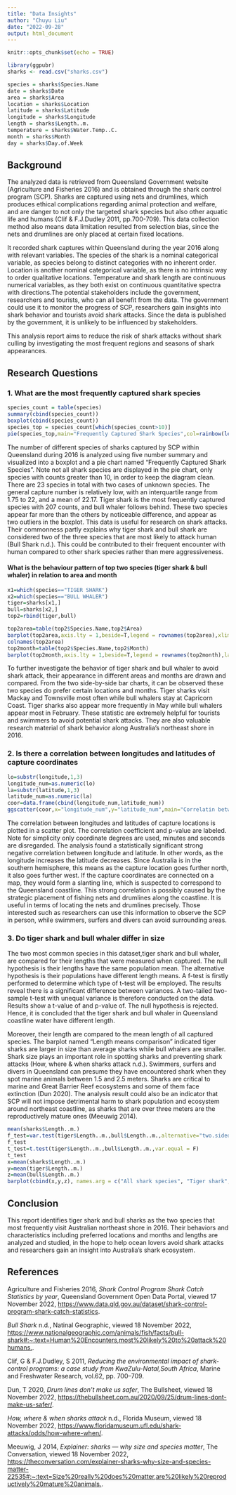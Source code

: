 ---
title: "Data Insights"
author: "Chuyu Liu"
date: "2022-09-28"
output: html_document
---

```{r setup, include=FALSE}
knitr::opts_chunk$set(echo = TRUE)
```


```{r}
library(ggpubr)
sharks <- read.csv("sharks.csv")
```

```{r}
species = sharks$Species.Name
date = sharks$Date
area = sharks$Area
location = sharks$Location
latitude = sharks$Latitude
longitude = sharks$Longitude
length = sharks$Length..m.
temperature = sharks$Water.Temp..C.
month = sharks$Month
day = sharks$Day.of.Week
```

## Background

   The analyzed data is retrieved from Queensland Government website (Agriculture and Fisheries 2016) and is obtained through the shark control program (SCP). Sharks are captured using nets and drumlines, which produces ethical complications regarding animal protection and welfare, and are danger to not only the targeted shark species but also other aquatic life and humans (Clif & F.J.Dudley 2011, pp.700-709). This data collection method also means data limitation resulted from selection bias, since the nets and drumlines are only placed at certain fixed locations. 
   
  It recorded shark captures within Queensland during the year 2016 along with relevant variables. The species of the shark is a nominal categorical variable, as species belong to distinct categories with no inherent order. Location is another nominal categorical variable, as there is no intrinsic way to order qualitative locations. Temperature and shark length are continuous numerical variables, as they both exist on continuous quantitative spectra with directions.The potential stakeholders include the government, researchers and tourists, who can all benefit from the data. The government could use it to monitor the progress of SCP, researchers gain insights into shark behavior and tourists avoid shark attacks. Since the data is published by the government, it is unlikely to be influenced by stakeholders.
  
   This analysis report aims to reduce the risk of shark attacks without shark culling by investigating the most frequent regions and seasons of shark appearances. 

## Research Questions
### 1. What are the most frequently captured shark species
```{r}
species_count = table(species)
summary(cbind(species_count))
boxplot(cbind(species_count))
species_top = species_count[which(species_count>10)]
pie(species_top,main="Frequently Captured Shark Species",col=rainbow(length(species_top)),radius = 1)
```
    
   The number of different species of sharks captured by SCP within Queensland during 2016 is analyzed using five number summary and visualized into a boxplot and a pie chart named "Frequently Captured Shark Species". Note not all shark species are displayed in the pie chart, only species with counts greater than 10, in order to keep the diagram clean. There are 23 species in total with two cases of unknown species. The general capture number is relatively low, with an interquartile range from 1.75 to 22, and a mean of 22.17. Tiger shark is the most frequently captured species with 207 counts, and bull whaler follows behind. These two species appear far more than the others by noticeable difference, and appear as two outliers in the boxplot. This data is useful for research on shark attacks. Their commonness partly explains why tiger shark and bull shark are considered two of the three species that are most likely to attack human (Bull Shark n.d.). This could be contributed to their frequent encounter with human compared to other shark species rather than mere aggressiveness.
  
#### What is the behaviour pattern of top two species (tiger shark & bull whaler) in relation to area and month
```{r}
x1=which(species=="TIGER SHARK")
x2=which(species=="BULL WHALER")
tiger=sharks[x1,]
bull=sharks[x2,]
top2=rbind(tiger,bull)
```

```{r}
top2area=table(top2$Species.Name,top2$Area)
barplot(top2area,axis.lty = 1,beside=T,legend = rownames(top2area),xlim=c(0,30),las=2,col=c("brown","darkblue"))
colnames(top2area)
top2month=table(top2$Species.Name,top2$Month)
barplot(top2month,axis.lty = 1,beside=T,legend = rownames(top2month),las=2,col=c("brown","darkblue"),main="Northeast Coast Shark Sighting in 2016")
```

  To further investigate the behavior of tiger shark and bull whaler to avoid shark attack, their appearance in different areas and months are drawn and compared. From the two side-by-side bar charts, it can be observed these two species do prefer certain locations and months. Tiger sharks visit Mackay and Townsville most often while bull whalers stay at Capricorn Coast. Tiger sharks also appear more frequently in May while bull whalers appear most in February. These statistic are extremely helpful for tourists and swimmers to avoid potential shark attacks. They are also valuable research material of shark behavior along Australia's northeast shore in 2016.

### 2. Is there a correlation between longitudes and latitudes of capture coordinates

```{r}
lo=substr(longitude,1,3)
longitude_num=as.numeric(lo)
la=substr(latitude,1,3)
latitude_num=as.numeric(la)
coor=data.frame(cbind(longitude_num,latitude_num))
ggscatter(coor,x="longitude_num",y="latitude_num",main="Correlatin between longitude and latitude of capture locations",ylab="Latitude",xlab="Longtitude",add = "reg.line",cor.coef = TRUE)
```

  The correlation between longitudes and latitudes of capture locations is plotted in a scatter plot. The correlation coefficient and p-value are labeled. Note for simplicity only coordinate degrees are used, minutes and seconds are disregarded. The analysis found a statistically significant strong negative correlation between longitude and latitude. In other words, as the longitude increases the latitude decreases. Since Australia is in the southern hemisphere, this means as the capture location goes further north, it also goes further west. If the capture coordinates are connected on a map, they would form a slanting line, which is suspected to correspond to the Queensland coastline. This strong correlation is possibly caused by the strategic placement of fishing nets and drumlines along the coastline. It is useful in terms of locating the nets and drumlines precisely. Those interested such as researchers can use this information to observe the SCP in person, while swimmers, surfers and divers can avoid surrounding areas.   

### 3. Do tiger shark and bull whaler differ in size

   The two most common species in this dataset,tiger shark and bull whaler, are compared for their lengths that were measured when captured. The null hypothesis is their lengths have the same population mean. The alternative hypothesis is their populations have different length means. A f-test is firstly performed to determine which type of t-test will be employed. The results reveal there is a significant difference between variances. A two-tailed two-sample t-test with unequal variance is therefore conducted on the data. Results show a t-value of and p-value of. The null hypothesis is rejected. Hence, it is concluded that the tiger shark and bull whaler in Queensland coastline water have different length. 
   
   Moreover, their length are compared to the mean length of all captured species. The barplot named "Length means comparison" indicated tiger sharks are larger in size than average sharks while bull whalers are smaller. Shark size plays an important role in spotting sharks and preventing shark attacks (How, where & when sharks attack n.d.). Swimmers, surfers and divers in Queensland can presume they have encountered shark when they spot marine animals between 1.5 and 2.5 meters. Sharks are critical to marine and Great Barrier Reef ecosystems and some of them face extinction (Dun 2020). The analysis result could also be an indicator that SCP will not impose detrimental harm to shark population and ecosystem around northeast coastline, as sharks that are over three meters are the reproductively mature ones (Meeuwig 2014).
    
```{r}
mean(sharks$Length..m.)
f_test=var.test(tiger$Length..m.,bull$Length..m.,alternative="two.sided")
f_test
t_test=t.test(tiger$Length..m.,bull$Length..m.,var.equal = F)
t_test
x=mean(sharks$Length..m.)
y=mean(tiger$Length..m.)
z=mean(bull$Length..m.)
barplot(cbind(x,y,z), names.arg = c("All shark species", "Tiger shark","Bull whaler" ),ylim=c(0,3.0),main="Length means comparison",col="lightblue1")
```

## Conclusion

  This report identifies tiger shark and bull sharks as the two species that most frequently visit Australian northeast shore in 2016. Their behaviors and characteristics including preferred locations and months and lengths are analyzed and studied, in the hope to help ocean lovers avoid shark attacks and researchers gain an insight into Australia's shark ecosystem.
  
## References

Agriculture and Fisheries 2016, *Shark Control Program Shark Catch Statistics by year*, Queensland Government Open Data Portal, viewed 17   November 2022, <https://www.data.qld.gov.au/dataset/shark-control-program-shark-catch-statistics>.

*Bull Shark* n.d., Natinal Geographic, viewed 18 November 2022, <https://www.nationalgeographic.com/animals/fish/facts/bull-shark#:~:text=Human%20Encounters,most%20likely%20to%20attack%20humans.>.

Clif, G & F.J.Dudley, S 2011, *Reducing the environmental impact of shark-control programs: a case study from KwaZulu-Natal,South Africa*, Marine and Freshwater Research, vol.62, pp. 700–709.

Dun, T 2020, *Drum lines don't make us safer*, The Bullsheet, viewed 18 November 2022, <https://thebullsheet.com.au/2020/09/25/drum-lines-dont-make-us-safer/>.

*How, where & when sharks attack* n.d., Florida Museum, viewed 18 November 2022, <https://www.floridamuseum.ufl.edu/shark-attacks/odds/how-where-when/>.

Meeuwig, J 2014, *Explainer: sharks — why size and species matter*, The Conversation, viewed 18 November 2022, <https://theconversation.com/explainer-sharks-why-size-and-species-matter-22535#:~:text=Size%20really%20does%20matter,are%20likely%20reproductively%20mature%20animals.>.



